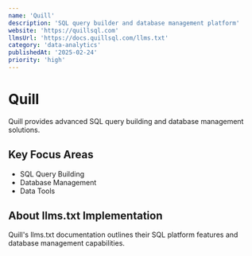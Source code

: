 ```yaml
---
name: 'Quill'
description: 'SQL query builder and database management platform'
website: 'https://quillsql.com'
llmsUrl: 'https://docs.quillsql.com/llms.txt'
category: 'data-analytics'
publishedAt: '2025-02-24'
priority: 'high'
---
```


# Quill

Quill provides advanced SQL query building and database management solutions.

## Key Focus Areas

- SQL Query Building
- Database Management
- Data Tools

## About llms.txt Implementation

Quill's llms.txt documentation outlines their SQL platform features and database management capabilities.
